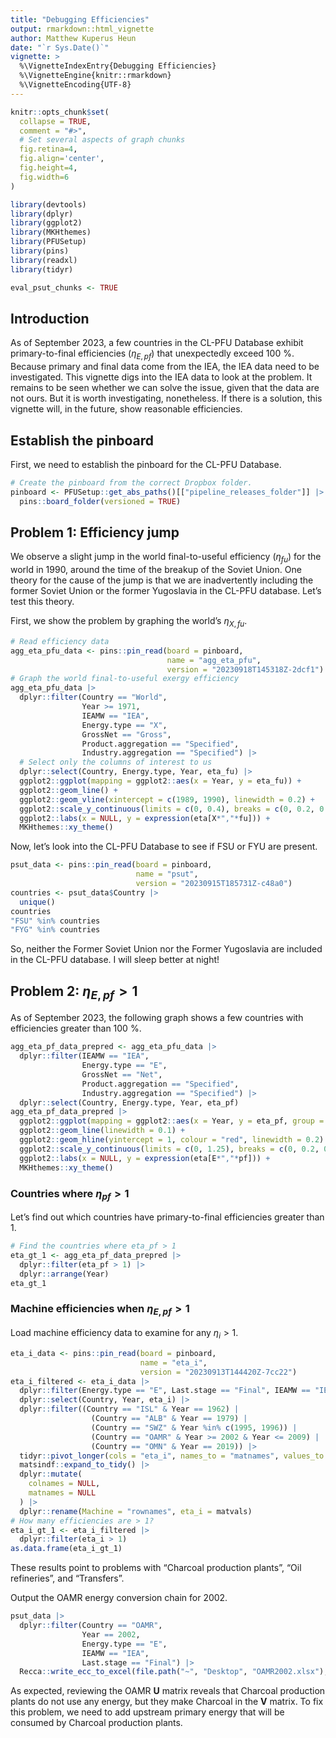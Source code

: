 ```yaml
---
title: "Debugging Efficiencies"
output: rmarkdown::html_vignette
author: Matthew Kuperus Heun
date: "`r Sys.Date()`"
vignette: >
  %\VignetteIndexEntry{Debugging Efficiencies}
  %\VignetteEngine{knitr::rmarkdown}
  %\VignetteEncoding{UTF-8}
---
```


```r
knitr::opts_chunk$set(
  collapse = TRUE,
  comment = "#>",
  # Set several aspects of graph chunks
  fig.retina=4,
  fig.align='center', 
  fig.height=4,
  fig.width=6
)
```

```r
library(devtools)
library(dplyr)
library(ggplot2)
library(MKHthemes)
library(PFUSetup)
library(pins)
library(readxl)
library(tidyr)

eval_psut_chunks <- TRUE
```


## Introduction

As of September 2023, a few countries 
in the CL-PFU Database exhibit 
primary-to-final efficiencies ($\eta_{E,pf}$)
that unexpectedly exceed 100 %. 
Because primary and final data come from the IEA, 
the IEA data need to be investigated.
This vignette digs into the IEA data to look at the problem.
It remains to be seen whether we can solve the issue,
given that the data are not ours. 
But it is worth investigating, nonetheless.
If there is a solution,
this vignette will, in the future,
show reasonable efficiencies. 


## Establish the pinboard

First, we need to establish the pinboard for the CL-PFU Database.

```r
# Create the pinboard from the correct Dropbox folder.
pinboard <- PFUSetup::get_abs_paths()[["pipeline_releases_folder"]] |> 
  pins::board_folder(versioned = TRUE)
```


## Problem 1: Efficiency jump

We observe a slight jump in the world final-to-useful efficiency ($\eta_{fu}$)
for the world in 1990, 
around the time of the breakup of the Soviet Union.
One theory for the cause of the jump
is that we are inadvertently including 
the former Soviet Union or 
the former Yugoslavia in the CL-PFU database.
Let's test this theory.

First, we show the problem
by graphing the world's $\eta_{X,fu}$.


```r
# Read efficiency data
agg_eta_pfu_data <- pins::pin_read(board = pinboard,
                                   name = "agg_eta_pfu",
                                   version = "20230918T145318Z-2dcf1")
# Graph the world final-to-useful exergy efficiency
agg_eta_pfu_data |> 
  dplyr::filter(Country == "World", 
                Year >= 1971,
                IEAMW == "IEA",
                Energy.type == "X", 
                GrossNet == "Gross", 
                Product.aggregation == "Specified",
                Industry.aggregation == "Specified") |> 
  # Select only the columns of interest to us
  dplyr::select(Country, Energy.type, Year, eta_fu) |> 
  ggplot2::ggplot(mapping = ggplot2::aes(x = Year, y = eta_fu)) +
  ggplot2::geom_line() + 
  ggplot2::geom_vline(xintercept = c(1989, 1990), linewidth = 0.2) +
  ggplot2::scale_y_continuous(limits = c(0, 0.4), breaks = c(0, 0.2, 0.4, 0.6, 0.8, 1)) +
  ggplot2::labs(x = NULL, y = expression(eta[X*","*fu])) +
  MKHthemes::xy_theme()
```

Now, let's look into the CL-PFU Database to see if FSU or FYU are present.

```r
psut_data <- pins::pin_read(board = pinboard, 
                            name = "psut", 
                            version = "20230915T185731Z-c48a0")
countries <- psut_data$Country |> 
  unique()
countries
"FSU" %in% countries
"FYG" %in% countries
```

So, neither the Former Soviet Union nor the Former Yugoslavia
are included in the CL-PFU database.
I will sleep better at night!


## Problem 2: $\eta_{E,pf} > 1$

As of September 2023, 
the following graph shows a few countries with efficiencies
greater than 100 %.


```r
agg_eta_pf_data_prepred <- agg_eta_pfu_data |> 
  dplyr::filter(IEAMW == "IEA",
                Energy.type == "E", 
                GrossNet == "Net", 
                Product.aggregation == "Specified",
                Industry.aggregation == "Specified") |> 
  dplyr::select(Country, Energy.type, Year, eta_pf)
agg_eta_pf_data_prepred |> 
  ggplot2::ggplot(mapping = ggplot2::aes(x = Year, y = eta_pf, group = Country)) + 
  ggplot2::geom_line(linewidth = 0.1) + 
  ggplot2::geom_hline(yintercept = 1, colour = "red", linewidth = 0.2) +
  ggplot2::scale_y_continuous(limits = c(0, 1.25), breaks = c(0, 0.2, 0.4, 0.6, 0.8, 1)) +
  ggplot2::labs(x = NULL, y = expression(eta[E*","*pf])) +
  MKHthemes::xy_theme()  
```


### Countries where $\eta_{pf} > 1$

Let's find out which countries have primary-to-final efficiencies 
greater than 1.

```r
# Find the countries where eta_pf > 1
eta_gt_1 <- agg_eta_pf_data_prepred |> 
  dplyr::filter(eta_pf > 1) |> 
  dplyr::arrange(Year)
eta_gt_1
```

### Machine efficiencies when $\eta_{E,pf} > 1$

Load machine efficiency data to examine for any $\eta_i > 1$.

```r
eta_i_data <- pins::pin_read(board = pinboard,
                             name = "eta_i",
                             version = "20230913T144420Z-7cc22")
eta_i_filtered <- eta_i_data |> 
  dplyr::filter(Energy.type == "E", Last.stage == "Final", IEAMW == "IEA") |> 
  dplyr::select(Country, Year, eta_i) |>
  dplyr::filter((Country == "ISL" & Year == 1962) | 
                  (Country == "ALB" & Year == 1979) |
                  (Country == "SWZ" & Year %in% c(1995, 1996)) |
                  (Country == "OAMR" & Year >= 2002 & Year <= 2009) |
                  (Country == "OMN" & Year == 2019)) |> 
  tidyr::pivot_longer(cols = "eta_i", names_to = "matnames", values_to = "matvals") |> 
  matsindf::expand_to_tidy() |> 
  dplyr::mutate(
    colnames = NULL, 
    matnames = NULL
  ) |> 
  dplyr::rename(Machine = "rownames", eta_i = matvals)
# How many efficiencies are > 1?
eta_i_gt_1 <- eta_i_filtered |> 
  dplyr::filter(eta_i > 1)
as.data.frame(eta_i_gt_1)
```

These results point to problems with
"Charcoal production plants", 
"Oil refineries", and 
"Transfers".

Output the OAMR energy conversion chain for 2002.

```r
psut_data |> 
  dplyr::filter(Country == "OAMR", 
                Year == 2002,
                Energy.type == "E",
                IEAMW == "IEA", 
                Last.stage == "Final") |> 
  Recca::write_ecc_to_excel(file.path("~", "Desktop", "OAMR2002.xlsx"), overwrite_file = TRUE)
```

As expected, reviewing the OAMR **U** matrix reveals that
Charcoal production plants do not use any energy, 
but they make Charcoal in the **V** matrix. 
To fix this problem, we need to add upstream primary energy 
that will be consumed by Charcoal production plants.
